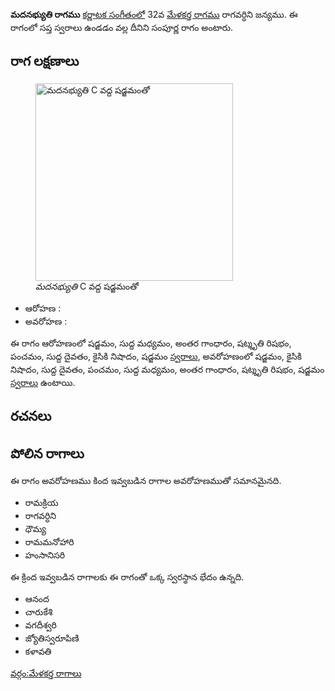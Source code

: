 {{Infobox ragam
	| name          	= మదనభ్యుతి
	| synonym	    	= 
	| mela          	= 
	| chakra        	= 
	| janaka        	= 
	| type          	= సంపూర్ణ
	| arohanam      	= {{svaraC|S|M1|G3|R3|P|D1|N2|S'}} 
	| avarohanam    	= {{svaraC|S'|N2|D1|P|M1|G3|R3|S}}
	| jeeva         	=
	| chhaya        	=
	| nyasa         	=
	| vishesha      	= 
	| equivalent  		= 
}}
{{కర్ణాటక సంగీత రాగాలు}}
'''మదనభ్యుతి రాగము''' [[కర్ణాటక సంగీతం]]లో 32వ [[మేళకర్త రాగము]] రాగవర్ధిని జన్యము.  ఈ రాగంలో సప్త స్వరాలు ఉండడం వల్ల దీనిని సంపూర్ణ రాగం అంటారు.


==రాగ లక్షణాలు==
[[Image:madanabhyuti_kb2wiki.png|thumb|right|316px|''మదనభ్యుతి'' C వద్ద షడ్జమంతో]]

* ఆరోహణ : {{svaraC|S|M1|G3|R3|P|D1|N2|S'}} 
* అవరోహణ : {{svaraC|S'|N2|D1|P|M1|G3|R3|S}}

ఈ రాగం ఆరోహణంలో షడ్జమం, సుద్ద మధ్యమం, అంతర గాంధారం, షట్శృతి రిషభం, పంచమం, సుద్ద దైవతం, కైసికి నిషాదం, షడ్జమం [[స్వరాలు]], అవరోహణంలో షడ్జమం, కైసికి నిషాదం, సుద్ద దైవతం, పంచమం, సుద్ద మధ్యమం, అంతర గాంధారం, షట్శృతి రిషభం, షడ్జమం [[స్వరాలు]] ఉంటాయి.

==రచనలు==



==పోలిన రాగాలు==
ఈ రాగం అవరోహణము కింద ఇవ్వబడిన రాగాల అవరోహణముతో సమానమైనది.
* రామక్రియ
* రాగవర్ధిని
* ధౌమ్య
* రామమనోహారి
* హంసానిసరి

ఈ క్రింద ఇవ్వబడిన రాగాలకు ఈ రాగంతో ఒక్క స్వరస్థాన భేదం ఉన్నది.
* ఆనంద
* చారుకేశి
* వగదీశ్వరి
* జ్యోతిస్వరూపిణి
* కళావతి



[[వర్గం:మేళకర్త రాగాలు]]